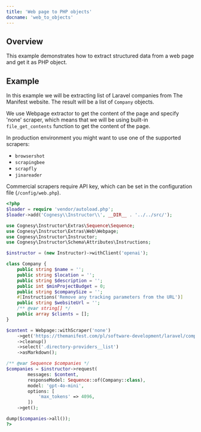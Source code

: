 ---
title: 'Web page to PHP objects'
docname: 'web_to_objects'
---

## Overview

This example demonstrates how to extract structured data from a web page and get
it as PHP object.

## Example

In this example we will be extracting list of Laravel companies from The Manifest
website. The result will be a list of `Company` objects.

We use Webpage extractor to get the content of the page and specify 'none' scraper,
which means that we will be using built-in `file_get_contents` function to get the
content of the page.

In production environment you might want to use one of the supported scrapers:
 - `browsershot`
 - `scrapingbee`
 - `scrapfly`
 - `jinareader`

Commercial scrapers require API key, which can be set in the configuration file
(`/config/web.php`).

```php
<?php
$loader = require 'vendor/autoload.php';
$loader->add('Cognesy\\Instructor\\', __DIR__ . '../../src/');

use Cognesy\Instructor\Extras\Sequence\Sequence;
use Cognesy\Instructor\Extras\Web\Webpage;
use Cognesy\Instructor\Instructor;
use Cognesy\Instructor\Schema\Attributes\Instructions;

$instructor = (new Instructor)->withClient('openai');

class Company {
    public string $name = '';
    public string $location = '';
    public string $description = '';
    public int $minProjectBudget = 0;
    public string $companySize = '';
    #[Instructions('Remove any tracking parameters from the URL')]
    public string $websiteUrl = '';
    /** @var string[] */
    public array $clients = [];
}

$content = Webpage::withScraper('none')
    ->get('https://themanifest.com/pl/software-development/laravel/companies?page=1')
    ->cleanup()
    ->select('.directory-providers__list')
    ->asMarkdown();

/** @var Sequence $companies */
$companies = $instructor->request(
        messages: $content,
        responseModel: Sequence::of(Company::class),
        model: 'gpt-4o-mini',
        options: [
            'max_tokens' => 4096,
        ])
    ->get();

dump($companies->all());
?>
```
